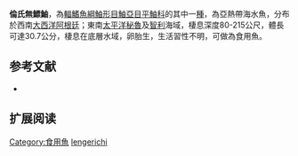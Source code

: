 {{Speciesbox
| name = 倫氏無鰾鮋
| image = 
| image_width = 250px
| image_caption = 
| status = NE
| status_system = IUCN3.1
| genus = Helicolenus
| species = lengerichi
| authority = [[Norman|Norman]], 1937
| synonyms = 
}}

'''倫氏無鰾鮋'''，為[[輻鰭魚綱|輻鰭魚綱]][[鮋形目|鮋形目]][[鮋亞目|鮋亞目]][[平鮋科|平鮋科]]的其中一[[種|種]]，為亞熱帶海水魚，分布於西南[[大西洋|大西洋]][[阿根廷|阿根廷]]；東南[[太平洋|太平洋]][[秘魯|秘魯]]及[[智利|智利]]海域，棲息深度80-215公尺，體長可達30.7公分，棲息在底層水域，卵胎生，生活習性不明，可做為食用魚。
==参考文献==
*{{FishBase_species|genus=Helicolenus|species=lengerichi|year=2014|month=6}}

== 扩展阅读 ==
{{refbegin}}
{{wikispecies-inline|Helicolenus lengerichi|倫氏無鰾鮋}}
{{refend}}
{{Taxonbar|from=Q2915416}}

[[Category:食用魚|Category:食用魚]]
[[Category:無鰾鮋屬|lengerichi]]


{{鮋形目小作品}}